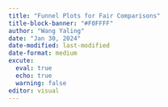 ```yaml
---
title: "Funnel Plots for Fair Comparisons"
title-block-banner: "#F0FFFF"
author: "Wang Yaling"
date: "Jan 30, 2024"
date-modified: last-modified
date-format: medium
excute:
  eval: true
  echo: true
  warning: false
editor: visual
---
```

